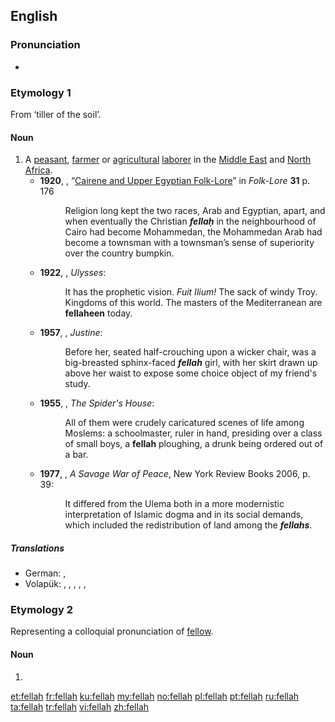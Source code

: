 ==English==

===Pronunciation===
* {{IPA|/ˈfɛlə/}}

===Etymology 1===
From {{etyl|ar|en}} {{l|ar|فلاح|فَلَّاح}} ‘tiller of the soil’.

====Noun====
{{en-noun|pl2=fellahin}}

# A [[peasant]], [[farmer]] or [[agricultural]] [[laborer]] in the [[Middle East]] and [[North Africa]].
#* '''1920''', {{w|Archibald Sayce}}, “[[s:Folk-Lore/Volume 31/Cairene and Upper Egyptian Folk-Lore|Cairene and Upper Egyptian Folk-Lore]]” in ''Folk-Lore'' '''31''' p. 176
#*: Religion long kept the two races, Arab and Egyptian, apart, and when eventually the Christian '''''fellaḥ''''' in the neighbourhood of Cairo had become Mohammedan, the Mohammedan Arab had become a townsman with a townsman’s sense of superiority over the country bumpkin.
#* '''1922''', {{w|James Joyce}}, ''Ulysses'':
#*: It has the prophetic vision.  ''Fuit Ilium!''  The sack of windy Troy.  Kingdoms of this world.  The masters of the Mediterranean are '''fellaheen''' today.
#* '''1957''', {{w|Lawrence Durrell}}, ''Justine'':
#*: Before her, seated half-crouching upon a wicker chair, was a big-breasted sphinx-faced '''''fellah''''' girl, with her skirt drawn up above her waist to expose some choice object of my friend's study.
#* '''1955''', {{w|Paul Bowles}}, ''The Spider's House'':
#*: All of them were crudely caricatured scenes of life among Moslems: a schoolmaster, ruler in hand, presiding over a class of small boys, a '''fellah''' ploughing, a drunk being ordered out of a bar.
#*'''1977''', {{w|Alistair Horne}}, ''A Savage War of Peace'', New York Review Books 2006, p. 39:
#*:It differed from the Ulema both in a more modernistic interpretation of Islamic dogma and in its social demands, which included the redistribution of land among the '''''fellahs'''''.

=====Translations=====
{{trans-top|peasant, farmer or agricultural laborer}}
* German: {{t-|de|Fellache|m}}, {{t-|de|Fellachin|f}}
* Volapük: {{qualifier|♂♀}} {{t-|vo|fälag}}, {{qualifier|♂}} {{t-|vo|hifälag}}, {{qualifier|♀}} {{t-|vo|jifälag}}, {{qualifier|collective ♂♀}} {{t-|vo|fälagef}}, {{qualifier|collective ♂}} {{t-|vo|hifälagef}}, {{qualifier|collective ♀}} {{t-|vo|jifälagef}}
{{trans-mid}}
{{trans-bottom}}

===Etymology 2===
Representing a colloquial pronunciation of [[fellow]].

====Noun====
{{en-noun}}

# {{alternative spelling of|fella}}

[[et:fellah]]
[[fr:fellah]]
[[ku:fellah]]
[[my:fellah]]
[[no:fellah]]
[[pl:fellah]]
[[pt:fellah]]
[[ru:fellah]]
[[ta:fellah]]
[[tr:fellah]]
[[vi:fellah]]
[[zh:fellah]]